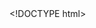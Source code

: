 <!DOCTYPE html> <html lang="en"> <head> <meta name="google-site-verification" content="zC8PiJUF9d6-O2kLiXuNu1YPsxTkPBcQKNd9-MhWar0"/> <meta http-equiv="Permissions-Policy" content="interest-cohort=()"/> <meta charset="utf-8"> <meta name="viewport" content="width=device-width, initial-scale=1, shrink-to-fit=no"> <meta http-equiv="X-UA-Compatible" content="IE=edge"> <title> | Dima Bykhovsky</title> <meta name="author" content="Dima Bykhovsky"/> <meta name="description" content="Academic blog and publication platform for thing I want to share. "/> <meta name="keywords" content="jekyll, jekyll-theme, academic-website, portfolio-website"/> <link href="https://cdn.jsdelivr.net/npm/bootstrap@4.6.1/dist/css/bootstrap.min.css" rel="stylesheet" integrity="sha256-DF7Zhf293AJxJNTmh5zhoYYIMs2oXitRfBjY+9L//AY=" crossorigin="anonymous"> <link rel="stylesheet" href="https://cdn.jsdelivr.net/npm/mdbootstrap@4.20.0/css/mdb.min.css" integrity="sha256-jpjYvU3G3N6nrrBwXJoVEYI/0zw8htfFnhT9ljN3JJw=" crossorigin="anonymous"/> <link defer rel="stylesheet" href="https://unpkg.com/bootstrap-table@1.21.4/dist/bootstrap-table.min.css"> <link rel="stylesheet" href="https://cdn.jsdelivr.net/npm/@fortawesome/fontawesome-free@6.4.0/css/all.min.css" integrity="sha256-HtsXJanqjKTc8vVQjO4YMhiqFoXkfBsjBWcX91T1jr8=" crossorigin="anonymous"> <link rel="stylesheet" href="https://cdn.jsdelivr.net/npm/academicons@1.9.1/css/academicons.min.css" integrity="sha256-i1+4qU2G2860dGGIOJscdC30s9beBXjFfzjWLjBRsBg=" crossorigin="anonymous"> <link rel="stylesheet" type="text/css" href="https://fonts.googleapis.com/css?family=Roboto:300,400,500,700|Roboto+Slab:100,300,400,500,700|Material+Icons"> <link rel="stylesheet" href="https://cdn.jsdelivr.net/gh/jwarby/jekyll-pygments-themes@master/github.css" media="" id="highlight_theme_light"/> <link rel="shortcut icon" href="/assets/img/favicons/favicon.ico"/> <link rel="stylesheet" href="/assets/css/main.css"> <link rel="canonical" href="https://bykhov.github.io/suppl/ml/midterm2024.rmd"> <link rel="stylesheet" href="https://cdn.jsdelivr.net/gh/jwarby/jekyll-pygments-themes@master/native.css" media="none" id="highlight_theme_dark"/> <script src="/assets/js/theme.js"></script> <script src="/assets/js/dark_mode.js"></script> </head> <body class="fixed-top-nav "> <header> <nav id="navbar" class="navbar navbar-light navbar-expand-sm fixed-top"> <div class="container"> <a class="navbar-brand title font-weight-lighter" href="/"><span class="font-weight-bold">Dima&nbsp;</span>Bykhovsky</a> <button class="navbar-toggler collapsed ml-auto" type="button" data-toggle="collapse" data-target="#navbarNav" aria-controls="navbarNav" aria-expanded="false" aria-label="Toggle navigation"> <span class="sr-only">Toggle navigation</span> <span class="icon-bar top-bar"></span> <span class="icon-bar middle-bar"></span> <span class="icon-bar bottom-bar"></span> </button> <div class="collapse navbar-collapse text-right" id="navbarNav"> <ul class="navbar-nav ml-auto flex-nowrap"> <li class="nav-item "> <a class="nav-link" href="/">about</a> </li> <li class="nav-item "> <a class="nav-link" href="/blog/">blog</a> </li> <li class="nav-item "> <a class="nav-link" href="/news/">news</a> </li> <li class="nav-item "> <a class="nav-link" href="/teaching/">teaching</a> </li> <li class="nav-item "> <a class="nav-link" href="/cv/">CV</a> </li> <li class="nav-item "> <a class="nav-link" href="/projects/">research</a> </li> <li class="nav-item dropdown "> <a class="nav-link dropdown-toggle" href="#" id="navbarDropdown" role="button" data-toggle="dropdown" aria-haspopup="true" aria-expanded="false">Courses</a> <div class="dropdown-menu dropdown-menu-right" aria-labelledby="navbarDropdown"> <a class="dropdown-item" href="/teaching/rp/">RP 2024</a> <div class="dropdown-divider"></div> <a class="dropdown-item" href="/suppl/ml/ml2024/">ML 2024</a> <div class="dropdown-divider"></div> </div> </li> <li class="toggle-container"> <button id="light-toggle" title="Change theme"> <i class="fas fa-moon"></i> <i class="fas fa-sun"></i> </button> </li> </ul> </div> </div> </nav> <progress id="progress" value="0"> <div class="progress-container"> <span class="progress-bar"></span> </div> </progress> </header> <div class="container mt-5"> ## [Machine Learning 2024](/suppl/ml/ml2024/) --- ### Midterm * The midterm is scheduled at 17/07/2024 (not final). * The midterm is a written exam. * One double-side page of personal notes is allowed. * The grade is applied only if it is higher than the hackathon competition grade. Otherwise, the midterm grade is replaced by the hackathon competition grade. </div> <footer class="fixed-bottom"> <div class="container mt-0"> &copy; Copyright 2024 Dima Bykhovsky. Powered by <a href="https://jekyllrb.com/" target="_blank">Jekyll</a> with <a href="https://github.com/alshedivat/al-folio">al-folio</a> theme. Hosted by <a href="https://pages.github.com/" target="_blank">GitHub Pages</a>. Last updated: May 19, 2024. </div> </footer> <script src="https://cdn.jsdelivr.net/npm/jquery@3.6.0/dist/jquery.min.js" integrity="sha256-/xUj+3OJU5yExlq6GSYGSHk7tPXikynS7ogEvDej/m4=" crossorigin="anonymous"></script> <script src="https://cdn.jsdelivr.net/npm/bootstrap@4.6.1/dist/js/bootstrap.bundle.min.js" integrity="sha256-fgLAgv7fyCGopR/gBNq2iW3ZKIdqIcyshnUULC4vex8=" crossorigin="anonymous"></script> <script src="https://cdn.jsdelivr.net/npm/mdbootstrap@4.20.0/js/mdb.min.js" integrity="sha256-NdbiivsvWt7VYCt6hYNT3h/th9vSTL4EDWeGs5SN3DA=" crossorigin="anonymous"></script> <script defer src="https://cdn.jsdelivr.net/npm/masonry-layout@4.2.2/dist/masonry.pkgd.min.js" integrity="sha256-Nn1q/fx0H7SNLZMQ5Hw5JLaTRZp0yILA/FRexe19VdI=" crossorigin="anonymous"></script> <script defer src="https://cdn.jsdelivr.net/npm/imagesloaded@4/imagesloaded.pkgd.min.js"></script> <script defer src="/assets/js/masonry.js" type="text/javascript"></script> <script defer src="https://cdn.jsdelivr.net/npm/medium-zoom@1.0.8/dist/medium-zoom.min.js" integrity="sha256-7PhEpEWEW0XXQ0k6kQrPKwuoIomz8R8IYyuU1Qew4P8=" crossorigin="anonymous"></script> <script defer src="/assets/js/zoom.js"></script> <script defer src="https://unpkg.com/bootstrap-table@1.21.4/dist/bootstrap-table.min.js"></script> <script src="/assets/js/no_defer.js"></script> <script defer src="/assets/js/common.js"></script> <script defer src="/assets/js/copy_code.js" type="text/javascript"></script> <script type="text/javascript">window.MathJax={tex:{tags:"ams"}};</script> <script defer type="text/javascript" id="MathJax-script" src="https://cdn.jsdelivr.net/npm/mathjax@3.2.0/es5/tex-mml-chtml.js"></script> <script defer src="https://polyfill.io/v3/polyfill.min.js?features=es6"></script> <script async src="https://www.googletagmanager.com/gtag/js?id=G-ERXV632H8W"></script> <script>function gtag(){window.dataLayer.push(arguments)}window.dataLayer=window.dataLayer||[],gtag("js",new Date),gtag("config","G-ERXV632H8W");</script> <script type="text/javascript">function progressBarSetup(){"max"in document.createElement("progress")?(initializeProgressElement(),$(document).on("scroll",function(){progressBar.attr({value:getCurrentScrollPosition()})}),$(window).on("resize",initializeProgressElement)):(resizeProgressBar(),$(document).on("scroll",resizeProgressBar),$(window).on("resize",resizeProgressBar))}function getCurrentScrollPosition(){return $(window).scrollTop()}function initializeProgressElement(){let e=$("#navbar").outerHeight(!0);$("body").css({"padding-top":e}),$("progress-container").css({"padding-top":e}),progressBar.css({top:e}),progressBar.attr({max:getDistanceToScroll(),value:getCurrentScrollPosition()})}function getDistanceToScroll(){return $(document).height()-$(window).height()}function resizeProgressBar(){progressBar.css({width:getWidthPercentage()+"%"})}function getWidthPercentage(){return getCurrentScrollPosition()/getDistanceToScroll()*100}const progressBar=$("#progress");window.onload=function(){setTimeout(progressBarSetup,50)};</script> </body> </html>